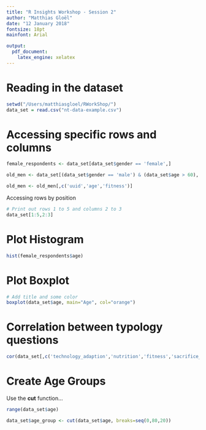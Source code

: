 ```yaml
---
title: "R Insights Workshop - Session 2"
author: "Matthias Gloël"
date: "12 January 2018"
fontsize: 18pt
mainfont: Arial

output: 
  pdf_document:
    latex_engine: xelatex
---
```



# Reading in the dataset
```r
setwd("/Users/matthiasgloel/RWorkShop/")
data_set = read.csv("nt-data-example.csv")
```


# Accessing specific rows and columns
```r
female_respondents <- data_set[data_set$gender == 'female',]

old_men <- data_set[(data_set$gender == 'male') & (data_set$age > 60), ]

```
<p>
```r
old_men <- old_men[,c('uuid','age','fitness')]
```
<p>
Accessing rows by position
```r
# Print out rows 1 to 5 and columns 2 to 3
data_set[1:5,2:3]
```
<p>
# Plot Histogram
```r
hist(female_respondents$age)
```
<p>
# Plot Boxplot
```r
# Add title and some color
boxplot(data_set$age, main="Age", col="orange")
```

# Correlation between typology questions
```r
cor(data_set[,c('technology_adaption','nutrition','fitness','sacrifice_comfort','sleep')], method='spearman')
```

# Create Age Groups
Use the **cut** function...
```r
range(data_set$age)
```

```r
data_set$age_group <- cut(data_set$age, breaks=seq(0,80,20))
```